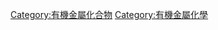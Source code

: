 {{Commonscat|Sandwich compounds}}

[[Category:有機金屬化合物|Category:有機金屬化合物]]
[[Category:有機金屬化學|Category:有機金屬化學]]